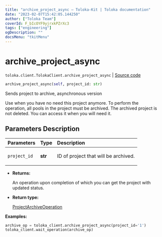 ```yaml
---
title: "archive_project_async — Toloka-Kit | Toloka documentation"
date: "2023-02-07T15:42:05.144250"
author: ["Toloka Team"]
coverId: F_bIcOYF9yjrxkPZrXc3
tags: ["engineering"]
ogDescription: ""
docsMenu: "tkitMenu"
---
```


# archive_project_async
`toloka.client.TolokaClient.archive_project_async` | [Source code](https://github.com/Toloka/toloka-kit/blob/v1.1.3/src/client/__init__.py#L1051)

```python
archive_project_async(self, project_id: str)
```

Sends project to archive, asynchronous version

Use when you have no need this project anymore. To perform the operation, all pools in the project must be archived.
The archived project is not deleted. You can access it when you will need it.

## Parameters Description

| Parameters | Type | Description |
| :----------| :----| :-----------|
`project_id`|**str**|<p>ID of project that will be archived.</p>

* **Returns:**

  An operation upon completion of which you can get the project with updated status.

* **Return type:**

  [ProjectArchiveOperation](/docs-new/toloka-kit/reference/toloka.client.operations.ProjectArchiveOperation)

**Examples:**

```python
archive_op = toloka_client.archive_project_async(project_id='1')
toloka_client.wait_operation(archive_op)
```

